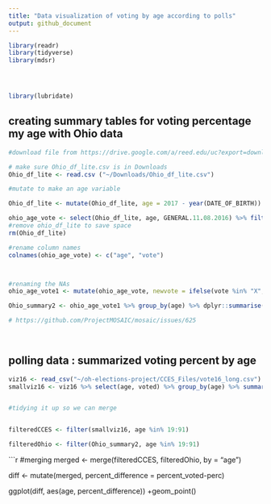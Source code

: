 ```yaml
---
title: "Data visualization of voting by age according to polls"
output: github_document
---
```


```r
library(readr)
library(tidyverse)
library(mdsr)




library(lubridate)

```
## creating summary tables for voting percentage my age with Ohio data
```r
#download file from https://drive.google.com/a/reed.edu/uc?export=download&confirm=vfYf&id=0B16R3n7VKQteeEh5SmozTXRVb2s

# make sure Ohio_df_lite.csv is in Downloads
Ohio_df_lite <- read.csv ("~/Downloads/Ohio_df_lite.csv")

#mutate to make an age variable

Ohio_df_lite <- mutate(Ohio_df_lite, age = 2017 - year(DATE_OF_BIRTH))

ohio_age_vote <- select(Ohio_df_lite, age, GENERAL.11.08.2016) %>% filter(age < 99)
#remove ohio_df_lite to save space
rm(Ohio_df_lite)

#rename column names
colnames(ohio_age_vote) <- c("age", "vote")



#renaming the NAs
ohio_age_vote1 <- mutate(ohio_age_vote, newvote = ifelse(vote %in% "X", "X", "O"))

Ohio_summary2 <- ohio_age_vote1 %>% group_by(age) %>% dplyr::summarise(perc = base::mean(newvote == "X"))

# https://github.com/ProjectMOSAIC/mosaic/issues/625
 
  
```



##  polling data : summarized voting percent by age

``` r
viz16 <- read_csv("~/oh-elections-project/CCES_Files/vote16_long.csv")
smallviz16 <- viz16 %>% select(age, voted) %>% group_by(age) %>% summarize(percent_voted = base::mean(voted == "yes"))



```

```r
#tidying it up so we can merge


filteredCCES <- filter(smallviz16, age %in% 19:91) 

filteredOhio <- filter(Ohio_summary2, age %in% 19:91)

```


```r
#merging
merged <- merge(filteredCCES, filteredOhio, by = "age")

diff <- mutate(merged, percent_difference = percent_voted-perc)

ggplot(diff, aes(age, percent_difference)) +geom_point()

